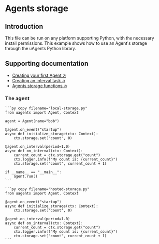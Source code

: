 
# Agents storage

## Introduction

This file can be run on any platform supporting Python, with the necessary install permissions. This example shows how to use an Agent's storage through the uAgents Python library.

## Supporting documentation

- [Creating your first Agent ↗️](/guides/agents/create-a-uagent)
- [Creating an interval task ↗️](/guides/agents/interval-task)
- [Agents storage functions ↗️](/guides/agents/intermediate/storage-function)

### The agent
<CodeGroup hasCopy isLocalHostedFile>

    ```py copy filename="local-storage.py"
    from uagents import Agent, Context

    agent = Agent(name="bob")

    @agent.on_event("startup")
    async def initialize_storage(ctx: Context):
        ctx.storage.set("count", 0)

    @agent.on_interval(period=1.0)
    async def on_interval(ctx: Context):
        current_count = ctx.storage.get("count")
        ctx.logger.info(f"My count is: {current_count}")
        ctx.storage.set("count", current_count + 1)

    if __name__ == "__main__":
        agent.run()
    ```

    ```py copy filename="hosted-storage.py"
    from uagents import Agent, Context

    @agent.on_event("startup")
    async def initialize_storage(ctx: Context):
        ctx.storage.set("count", 0)

    @agent.on_interval(period=1.0)
    async def on_interval(ctx: Context):
        current_count = ctx.storage.get("count")
        ctx.logger.info(f"My count is: {current_count}")
        ctx.storage.set("count", current_count + 1)
    ```
</CodeGroup>